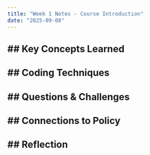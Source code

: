 ```yaml
---
title: "Week 1 Notes - Course Introduction"
date: "2025-09-08"
---
```


## Key Concepts Learned
- 

## Coding Techniques
- 

## Questions & Challenges
- 

## Connections to Policy
- 

## Reflection
- 
